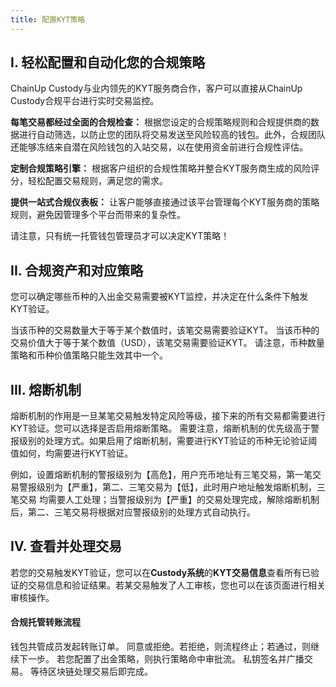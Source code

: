 ---
title: 配置KYT策略
---

## I. 轻松配置和自动化您的合规策略

ChainUp Custody与业内领先的KYT服务商合作，客户可以直接从ChainUp Custody合规平台进行实时交易监控。

**每笔交易都经过全面的合规检查：** 根据您设定的合规策略规则和合规提供商的数据进行自动筛选，以防止您的团队将交易发送至风险较高的钱包。此外，合规团队还能够冻结来自潜在风险钱包的入站交易，以在使用资金前进行合规性评估。

**定制合规策略引擎：** 根据客户组织的合规性策略并整合KYT服务商生成的风险评分，轻松配置交易规则，满足您的需求。

**提供一站式合规仪表板：** 让客户能够直接通过该平台管理每个KYT服务商的策略规则，避免因管理多个平台而带来的复杂性。

<Warning>
请注意，只有统一托管钱包管理员才可以决定KYT策略！
</Warning>

## II. 合规资产和对应策略
您可以确定哪些币种的入出金交易需要被KYT监控，并决定在什么条件下触发KYT验证。

<Accordion title="1.币种数量策略">
当该币种的交易数量大于等于某个数值时，该笔交易需要验证KYT。
</Accordion>
<Accordion title="2.币种价值策略">
当该币种的交易价值大于等于某个数值（USD），该笔交易需要验证KYT。
</Accordion>

<Warning>
请注意，币种数量策略和币种价值策略只能生效其中一个。
</Warning>


## III. 熔断机制

熔断机制的作用是一旦某笔交易触发特定风险等级，接下来的所有交易都需要进行KYT验证。您可以选择是否启用熔断策略。
<Warning>
需要注意，熔断机制的优先级高于警报级别的处理方式。如果启用了熔断机制，需要进行KYT验证的币种无论验证阈值如何，均需要进行KYT验证。
</Warning>

例如，设置熔断机制的警报级别为【高危】，用户充币地址有三笔交易，第一笔交易警报级别为【严重】，第二、三笔交易为【低】，此时用户地址触发熔断机制，三笔交易 均需要人工处理；当警报级别为【严重】的交易处理完成，解除熔断机制后，第二、三笔交易将根据对应警报级别的处理方式自动执行。

## IV.  查看并处理交易
若您的交易触发KYT验证，您可以在**Custody系统**的**KYT交易信息**查看所有已验证的交易信息和验证结果。若某交易触发了人工审核，您也可以在该页面进行相关审核操作。

#### 合规托管转账流程
<Steps>
<Step title="发起转账">
    钱包共管成员发起转账订单。
</Step>
<Step title="KYT验证">
    同意或拒绝。若拒绝，则流程终止；若通过，则继续下一步。
</Step>
<Step title="交易审核">
    若您配置了出金策略，则执行策略命中审批流。
</Step>
<Step title="交易签名">
    私钥签名并广播交易。
</Step>
<Step title="交易完成">
    等待区块链处理交易后即完成。
</Step>
</Steps>